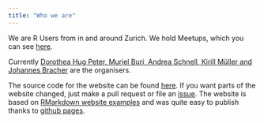 ```yaml
---
title: "Who we are"
---
```


We are R Users from in and around Zurich. We hold Meetups, which you can see 
[here](http://www.meetup.com/Zurich-R-User-Group/).

Currently [Dorothea Hug Peter, Muriel Buri, Andrea Schnell, Kirill Müller and Johannes Bracher](http://www.meetup.com/Zurich-R-User-Group/members/?op=leaders) 
are the organisers.

The source code for the website can be found [here](https://github.com/Zurich-R-User-Group/Zurich-R-User-Group.github.io). 
If you want parts of the website changed, just make a pull request or file an
[issue](https://github.com/Zurich-R-User-Group/Zurich-R-User-Group.github.io/issues).
The website is based on [RMarkdown website examples](https://github.com/rstudio/rmarkdown-website-examples)
and was quite easy to publish thanks to [github pages](https://pages.github.com/).

